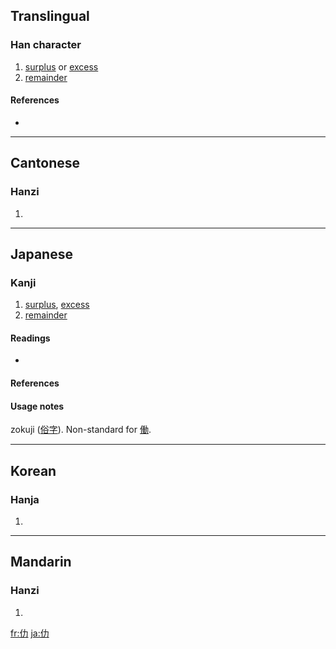 {{also|働}}
==Translingual==

===Han character===
{{Han char|rn=9|rad=人|as=02|sn=4|four=2422<sub>7</sub>|canj=人大尸 (OKS)}}

# [[surplus]] or [[excess]]
# [[remainder]]

====References====
* {{Han ref|kx=0091.100|dkj=00350|dj=0193.020|hdz=10110.020|uh=4EC2|ud=20162|bh=C952|bd=51538}}

----

==Cantonese==

===Hanzi===
{{yue-hanzi|jyut=|y=lak6}}

# {{defn|Cantonese}}

----

==Japanese==
{{ja-see-also|働}}

===Kanji===
{{ja-kanji|grade=uc|rs=人02}}

# [[surplus]], [[excess]]
# [[remainder]] 

====Readings====
* {{ja-readings|on=[[ろく]] (roku), [[りょく]] (ryoku)|kun=[[はたらく]] (hataraku)}}

====References====
{{ja-kref
|jis= 503E
|ku= 4830
|shift= 98BC
|euc= D0BE
|freq= ''[[俗字]] (zokuji)''
|nelson= 342 
|newnelson= 101 
|halpern= 22 
|kld= ''not listed''
|heisig= ''not listed''
|tuttle= 2a11.1
}}

====Usage notes====
zokuji ([[俗字]]). Non-standard for [[働]].

-----

==Korean==

===Hanja===
{{ko-hanja|hangeul=[[륵]]|rv=reuk|mr=rŭk}}

# {{defn|Korean}}

----

==Mandarin==

===Hanzi===
{{cmn-hanzi|pin=[[lè]] ([[le4]])|wg=le<sup>4</sup>}}

# {{defn|Mandarin}}

[[fr:仂]]
[[ja:仂]]